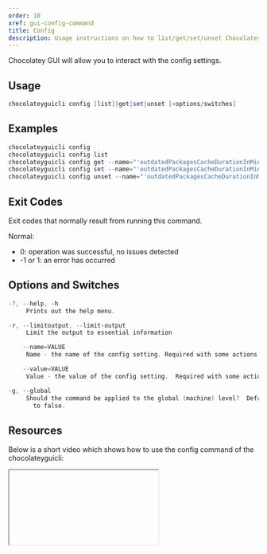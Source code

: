 ```yaml
---
order: 10
xref: gui-config-command
title: Config
description: Usage instructions on how to list/get/set/unset Chocolatey GUI config settings
---
```


Chocolatey GUI will allow you to interact with the config settings.

## Usage

```powershell
chocolateyguicli config [list]|get|set|unset [<options/switches]
```

## Examples

```powershell
chocolateyguicli config
chocolateyguicli config list
chocolateyguicli config get --name="'outdatedPackagesCacheDurationInMinutes'"
chocolateyguicli config set --name="'outdatedPackagesCacheDurationInMinutes'" --value="'60'"
chocolateyguicli config unset --name="'outdatedPackagesCacheDurationInMinutes'"
```

## Exit Codes

Exit codes that normally result from running this command.

Normal:

- 0: operation was successful, no issues detected
- -1 or 1: an error has occurred

## Options and Switches

```powershell
-?, --help, -h
     Prints out the help menu.

-r, --limitoutput, --limit-output
     Limit the output to essential information

    --name=VALUE
     Name - the name of the config setting. Required with some actions.

    --value=VALUE
     Value - the value of the config setting.  Required with some actions.

-g, --global
     Should the command be applied to the global (machine) level?  Defaults
       to false.
```

## Resources

Below is a short video which shows how to use the config command of the chocolateyguicli:

<Iframe ratio="16x9" link="https://www.youtube.com/embed/aRBrhn9-OCg?list=PL84yg23i9GBjAMY0OfHfn-MH4rviaccuc" />

## Configuration Options

The available items that can be configured are:

<AvailableSettings />
